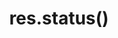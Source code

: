 ---
id: "express_hard_013"
questionType: "MULTIPLE_CHOICE"
title: "res.status()"
description: "What does res.status(404) do?"
difficulty: "HARD"
category: "Express"
options:
  - "Ends the response"
  - "Sends a 404 error page"
  - "Sets the HTTP status code"
  - "Redirects to a 404 route"
correctAnswer: 2
---